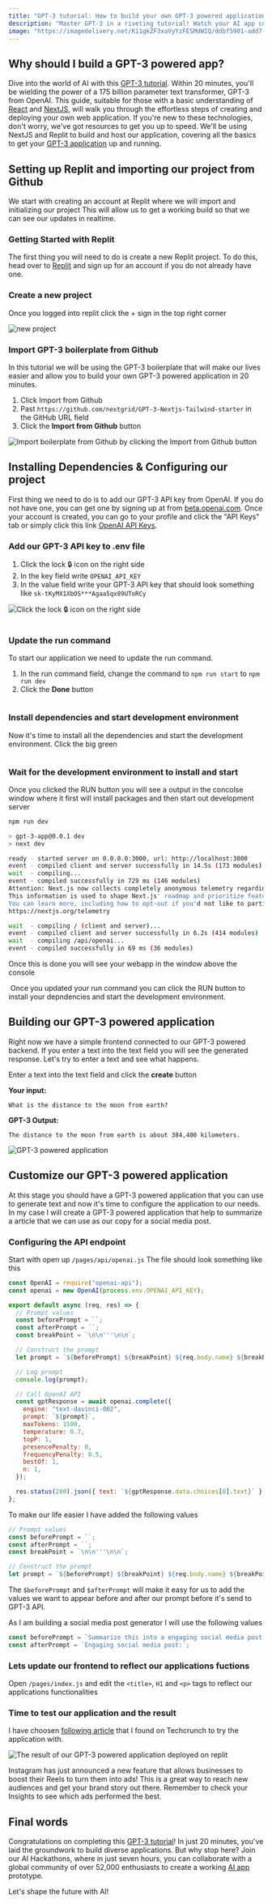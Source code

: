 ```yaml
---
title: "GPT-3 tutorial: How to build your own GPT-3 powered application using NextJS and Replit in 20 minutes"
description: "Master GPT-3 in a riveting tutorial! Watch your AI app come to life in only 20 minutes. All you need is curiosity - advanced coding can stay on the sidelines. Begin your journey now!"
image: "https://imagedelivery.net/K11gkZF3xaVyYzFESMdWIQ/ddbf5901-add7-482a-a513-632338312300/full"
---
```


## Why should I build a GPT-3 powered app?
Dive into the world of AI with this [GPT-3 tutorial](https://lablab.ai/t/tech/openai/gpt3). Within 20 minutes, you'll be wielding the power of a 175 billion parameter text transformer, GPT-3 from OpenAI. 
This guide, suitable for those with a basic understanding of [React](https://react.dev/) and [NextJS](https://nextjs.org/), will walk you through the effortless steps of creating and deploying your own web application. If you're new to these technologies, don't worry, we've got resources to get you up to speed. We'll be using NextJS and Replit to build and host our application, covering all the basics to get your [GPT-3 application](https://lablab.ai/apps/tech/openai/gpt3) up and running.

## Setting up Replit and importing our project from Github

We start with creating an account at Replit where we will import and initializing our project This will allow us to get a working build so that we can see our updates in realtime.

### Getting Started with Replit

The first thing you will need to do is create a new Replit project. To do this, head over to [Replit](https://repl.it/) and sign up for an account if you do not
already have one.

### Create a new project

Once you logged into replit click the + sign in the top right corner

<Img src="https://storage.googleapis.com/lablab-static-eu/images/tutorials/SCR-20220706-pwi.png" alt="new project" />

### Import GPT-3 boilerplate from Github

In this tutorial we will be using the GPT-3 boilerplate that will make our lives easier and allow you to build your own GPT-3 powered application in 20 minutes.

1. Click Import from Github
2. Past `https://github.com/nextgrid/GPT-3-Nextjs-Tailwind-starter` in the GitHub URL field
3. Click the **Import from Github** button

<Img
  alt="Import boilerplate from Github by clicking the Import from Github button"
  src="https://storage.googleapis.com/lablab-static-eu/images/tutorials/SCR-20220706-px9.png"
  caption="Import boilerplate from Github by clicking the 'Import from Github' button"
/>

## Installing Dependencies & Configuring our project

First thing we need to do is to add our GPT-3 API key from OpenAI. If you do not have one, you can get one by signing up at from [beta.openai.com](https://beta.openai.com). Once your account is created, you can go to your profile and click the "API Keys" tab or simply click this link [OpenAI API Keys](https://beta.openai.com/account/api-keys).

### Add our GPT-3 API key to .env file

1. Click the lock 🔒 icon on the right side
2. In the key field write `OPENAI_API_KEY`
3. In the value field write your GPT-3 API key that should look something like `sk-tKyMX1XbOS***Agaa5qx89UToRCy`

<Img
  alt="Click the lock 🔒 icon on the right side"
  src="https://storage.googleapis.com/lablab-static-eu/images/tutorials/SCR-20220706-tde.png"
  caption="To set our OpenAI GPT-3 API Key we first need to click the lock 🔒 icon on the right side"
/>

<Img
  alt=""
  src="https://storage.googleapis.com/lablab-static-eu/images/tutorials/SCR-20220706-tep.png"
  caption="  In the key field write OPENAI_API_KEY In the value field write your GPT-3 API key"
/>

### Update the run command

To start our application we need to update the run command.

1. In the run command field, change the command to `npm run start` to `npm run dev`
2. Click the **Done** button

<Img
  alt=""
  caption=""
  src="https://storage.googleapis.com/lablab-static-eu/images/tutorials/SCR-20220706-t9s.png"
/>

### Install dependencies and start development environment

Now it's time to install all the dependencies and start the development environment. Click the big green

<Img
  alt=""
  caption="To set our OpenAI GPT-3 API Key we first need to click the lock 🔒 icon on the right side"
  src="https://storage.googleapis.com/lablab-static-eu/images/tutorials/SCR-20220719-gss.png"
/>

### Wait for the development environment to install and start

Once you clicked the RUN button you will see a output in the concolse window where it first will install packages and then start out development server

```bash
npm run dev

> gpt-3-app@0.0.1 dev
> next dev

ready - started server on 0.0.0.0:3000, url: http://localhost:3000
event - compiled client and server successfully in 14.5s (173 modules)
wait  - compiling...
event - compiled successfully in 729 ms (146 modules)
Attention: Next.js now collects completely anonymous telemetry regarding usage.
This information is used to shape Next.js' roadmap and prioritize features.
You can learn more, including how to opt-out if you'd not like to participate in this anonymous program, by visiting the following URL:
https://nextjs.org/telemetry

wait  - compiling / (client and server)...
event - compiled client and server successfully in 6.2s (414 modules)
wait  - compiling /api/openai...
event - compiled successfully in 69 ms (36 modules)
```

Once this is done you will see your webapp in the window above the console

<Img
  alt=""
  caption="To set our OpenAI GPT-3 API Key we first need to click the lock 🔒 icon on the right side"
  src="https://storage.googleapis.com/lablab-static-eu/images/tutorials/SCR-20220719-gss.png"
/>
  Once you updated your run command you can click the RUN button to install your
  depndencies and start the development environment.

## Building our GPT-3 powered application

Right now we have a simple frontend connected to our GPT-3 powered backend. If you enter a text into the text field you will see the generated response. Let's try to enter a text and see what happens.

Enter a text into the text field and click the **create** button

**Your input:**

```note
What is the distance to the moon from earth?
```

**GPT-3 Output:**

```note
The distance to the moon from earth is about 384,400 kilometers.
```

<Img
  alt="GPT-3 powered application"
  src="https://storage.googleapis.com/lablab-static-eu/images/tutorials/SCR-20220720-hlt.jpeg"
/>

## Customize our GPT-3 powered application

At this stage you should have a GPT-3 powered application that you can use to generate text and now it's time to configure the application to our needs. In my case I will create a GPT-3 powered application that help to summarize a article that we can use as our copy for a social media post.

### Configuring the API endpoint

Start with open up `/pages/api/openai.js`
The file should look something like this

```js
const OpenAI = require("openai-api");
const openai = new OpenAI(process.env.OPENAI_API_KEY);

export default async (req, res) => {
  // Prompt values
  const beforePrompt = ``;
  const afterPrompt = ``;
  const breakPoint = `\n\n'''\n\n`;

  // Construct the prompt
  let prompt = `${beforePrompt} ${breakPoint} ${req.body.name} ${breakPoint} ${afterPrompt}`;

  // Log prompt
  console.log(prompt);

  // Call OpenAI API
  const gptResponse = await openai.complete({
    engine: "text-davinci-002",
    prompt: `${prompt}`,
    maxTokens: 1500,
    temperature: 0.7,
    topP: 1,
    presencePenalty: 0,
    frequencyPenalty: 0.5,
    bestOf: 1,
    n: 1,
  });

  res.status(200).json({ text: `${gptResponse.data.choices[0].text}` });
};
```

To make our life easier I have added the following values

```js
// Prompt values
const beforePrompt = ``;
const afterPrompt = ``;
const breakPoint = `\n\n'''\n\n`;

// Construct the prompt
let prompt = `${beforePrompt} ${breakPoint} ${req.body.name} ${breakPoint} ${afterPrompt}`;
```

The `$beforePrompt` and `$afterPrompt` will make it easy for us to add the values we want to appear before and after our prompt before it's send to GPT-3 API.

As I am building a social media post generator I will use the following values

```js
const beforePrompt = `Summarize this into a engaging social media post:`;
const afterPrompt = `Engaging social media post:`;
```

### Lets update our frontend to reflect our applications fuctions

Open `/pages/index.js` and edit the `<title>`, `H1` and `<p>` tags to reflect our applications functionalities

### Time to test our application and the result

I have choosen [following article](https://techcrunch.com/2022/07/20/instagrams-boost-option-lets-businesses-turn-reels-ads/) that I found on Techcrunch to try the application with.

<Img
  alt="The result of our GPT-3 powered application deployed on replit"
  src="https://storage.googleapis.com/lablab-static-eu/images/tutorials/SCR-20220720-o8s.png"
  caption="Once clicking the **create** button you will see the generated text in the console."
/>

Instagram has just announced a new feature that allows businesses to boost their Reels to turn them into ads! This is a great way to reach new audiences and get your brand story out there. Remember to check your Insights to see which ads performed the best.

## Final words
Congratulations on completing this [GPT-3 tutorial](https://lablab.ai/t/tech/openai/gpt3)! In just 20 minutes, you've laid the groundwork to build diverse applications. But why stop here? 
Join our AI Hackathons, where in just seven hours, you can collaborate with a global community of over 52,000 enthusiasts to create a working [AI app](https://lablab.ai/apps) prototype. 

Let's shape the future with AI!
